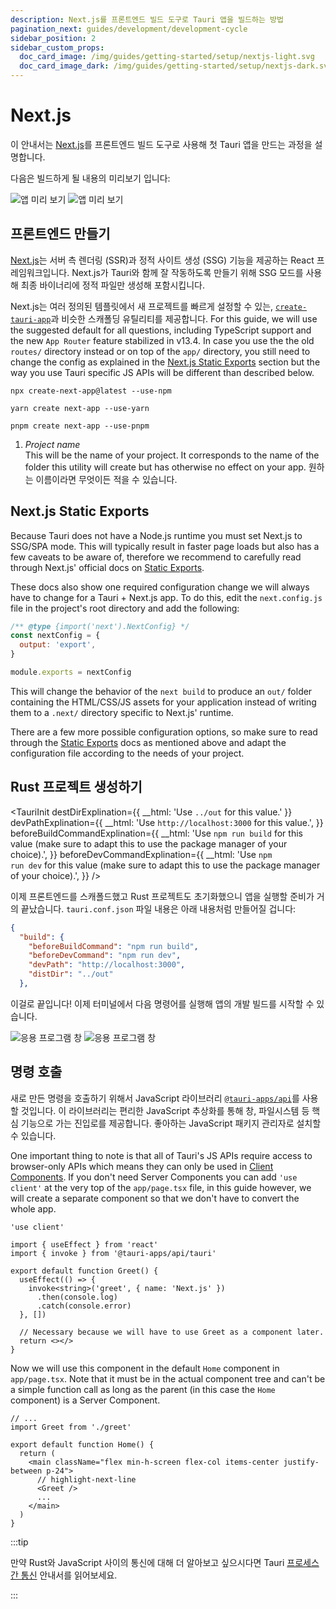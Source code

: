 ```yaml
---
description: Next.js를 프론트엔드 빌드 도구로 Tauri 앱을 빌드하는 방법
pagination_next: guides/development/development-cycle
sidebar_position: 2
sidebar_custom_props:
  doc_card_image: /img/guides/getting-started/setup/nextjs-light.svg
  doc_card_image_dark: /img/guides/getting-started/setup/nextjs-dark.svg
---
```



# Next.js

이 안내서는 [Next.js][]를 프론트엔드 빌드 도구로 사용해 첫 Tauri 앱을 만드는 과정을 설명합니다.

<Intro />

다음은 빌드하게 될 내용의 미리보기 입니다:

![앱 미리 보기](/img/guides/getting-started/setup/next-js/next-js-light.png#gh-light-mode-only) ![앱 미리 보기](/img/guides/getting-started/setup/next-js/next-js-dark.png#gh-dark-mode-only)

## 프론트엔드 만들기

[Next.js][]는 서버 측 렌더링 (SSR)과 정적 사이트 생성 (SSG) 기능을 제공하는 React 프레임워크입니다. Next.js가 Tauri와 함께 잘 작동하도록 만들기 위해 SSG 모드를 사용해 최종 바이너리에 정적 파일만 생성해 포함시킵니다.

Next.js는 여러 정의된 템플릿에서 새 프로젝트를 빠르게 설정할 수 있는, [`create-tauri-app`][]과 비슷한 스캐폴딩 유틸리티를 제공합니다. For this guide, we will use the suggested default for all questions, including TypeScript support and the new `App Router` feature stabilized in v13.4. In case you use the the old `routes/` directory instead or on top of the `app/` directory, you still need to change the config as explained in the [Next.js Static Exports](#nextjs-static-exports) section but the way you use Tauri specific JS APIs will be different than described below.

<Tabs groupId="package-manager">
  <TabItem value="npm">

```shell
npx create-next-app@latest --use-npm
```

  </TabItem>
  <TabItem value="Yarn">

```shell
yarn create next-app --use-yarn
```

  </TabItem>
  <TabItem value="pnpm">

```shell
pnpm create next-app --use-pnpm
```

  </TabItem>
</Tabs>

1. _Project name_  
   This will be the name of your project. It corresponds to the name of the folder this utility will create but has otherwise no effect on your app. 원하는 이름이라면 무엇이든 적을 수 있습니다.

## Next.js Static Exports

Because Tauri does not have a Node.js runtime you must set Next.js to SSG/SPA mode. This will typically result in faster page loads but also has a few caveats to be aware of, therefore we recommend to carefully read through Next.js' official docs on [Static Exports][].

These docs also show one required configuration change we will always have to change for a Tauri + Next.js app. To do this, edit the `next.config.js` file in the project's root directory and add the following:

```js title=next.config.js
/** @type {import('next').NextConfig} */
const nextConfig = {
  output: 'export',
}

module.exports = nextConfig
```

This will change the behavior of the `next build` to produce an `out/` folder containing the HTML/CSS/JS assets for your application instead of writing them to a `.next/` directory specific to Next.js' runtime.

There are a few more possible configuration options, so make sure to read through the [Static Exports][] docs as mentioned above and adapt the configuration file according to the needs of your project.

## Rust 프로젝트 생성하기

<TauriInit destDirExplination={{ __html: 'Use <code>../out</code> for this value.' }} devPathExplination={{ __html: 'Use <code>http://localhost:3000</code> for this value.', }} beforeBuildCommandExplination={{ __html: 'Use <code>npm run build</code> for this value (make sure to adapt this to use the package manager of your choice).', }} beforeDevCommandExplination={{ __html: 'Use <code>npm run dev</code> for this value (make sure to adapt this to use the package manager of your choice).', }} />

이제 프론트엔드를 스캐폴드했고 Rust 프로젝트도 초기화했으니 앱을 실행할 준비가 거의 끝났습니다. `tauri.conf.json` 파일 내용은 아래 내용처럼 만들어질 겁니다:

```json title=src-tauri/tauri.conf.json
{
  "build": {
    "beforeBuildCommand": "npm run build",
    "beforeDevCommand": "npm run dev",
    "devPath": "http://localhost:3000",
    "distDir": "../out"
  },
```

이걸로 끝입니다! 이제 터미널에서 다음 명령어를 실행해 앱의 개발 빌드를 시작할 수 있습니다.

<Command name="dev" />

![응용 프로그램 창](/img/guides/getting-started/setup/next-js/next-js-dev-light.png#gh-light-mode-only) ![응용 프로그램 창](/img/guides/getting-started/setup/next-js/next-js-dev-dark.png#gh-dark-mode-only)

## 명령 호출

<Commands />

새로 만든 명령을 호출하기 위해서 JavaScript 라이브러리 [`@tauri-apps/api`][]를 사용할 것입니다. 이 라이브러리는 편리한 JavaScript 추상화를 통해 창, 파일시스템 등 핵심 기능으로 가는 진입로를 제공합니다. 좋아하는 JavaScript 패키지 관리자로 설치할 수 있습니다.

<InstallTauriApi />

One important thing to note is that all of Tauri's JS APIs require access to browser-only APIs which means they can only be used in [Client Components][]. If you don't need Server Components you can add `'use client'` at the very top of the `app/page.tsx` file, in this guide however, we will create a separate component so that we don't have to convert the whole app.

```tsx title=app/greet.tsx
'use client'

import { useEffect } from 'react'
import { invoke } from '@tauri-apps/api/tauri'

export default function Greet() {
  useEffect(() => {
    invoke<string>('greet', { name: 'Next.js' })
      .then(console.log)
      .catch(console.error)
  }, [])

  // Necessary because we will have to use Greet as a component later.
  return <></>
}
```

Now we will use this component in the default `Home` component in `app/page.tsx`. Note that it must be in the actual component tree and can't be a simple function call as long as the parent (in this case the `Home` component) is a Server Component.

```tsx title=app/page.tsx
// ...
import Greet from './greet'

export default function Home() {
  return (
    <main className="flex min-h-screen flex-col items-center justify-between p-24">
      // highlight-next-line
      <Greet />
      ...
    </main>
  )
}
```

:::tip

만약 Rust와 JavaScript 사이의 통신에 대해 더 알아보고 싶으시다면 Tauri [프로세스 간 통신][inter-process-communication] 안내서를 읽어보세요.

:::

<!-- TODO: Show how you can add this and screenshots of what it looks like -->

[Next.js]: https://nextjs.org
[`@tauri-apps/api`]: ../../../api/js/
[inter-process-communication]: ../../../references/architecture/inter-process-communication/readme.md
[`create-tauri-app`]: https://github.com/tauri-apps/create-tauri-app
[Static Exports]: https://nextjs.org/docs/app/building-your-application/deploying/static-exports
[Client Components]: https://nextjs.org/docs/getting-started/react-essentials#client-components
